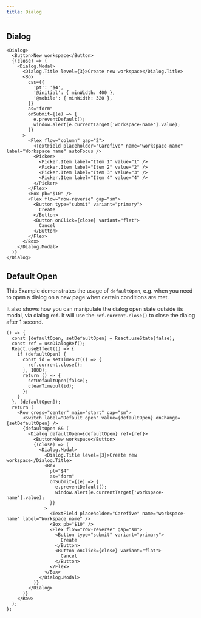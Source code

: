 ```yaml
---
title: Dialog
---
```


## Dialog

```tsx preview
<Dialog>
  <Button>New workspace</Button>
  {(close) => (
    <Dialog.Modal>
      <Dialog.Title level={3}>Create new workspace</Dialog.Title>
      <Box
        css={{
          'pt': '$4',
          '@initial': { minWidth: 400 },
          '@mobile': { minWidth: 320 },
        }}
        as="form"
        onSubmit={(e) => {
          e.preventDefault();
          window.alert(e.currentTarget['workspace-name'].value);
        }}
      >
        <Flex flow="column" gap="2">
          <TextField placeholder="Carefive" name="workspace-name" label="Workspace name" autoFocus />
          <Picker>
            <Picker.Item label="Item 1" value="1" />
            <Picker.Item label="Item 2" value="2" />
            <Picker.Item label="Item 3" value="3" />
            <Picker.Item label="Item 4" value="4" />
          </Picker>
        </Flex>
        <Box pb="$10" />
        <Flex flow="row-reverse" gap="sm">
          <Button type="submit" variant="primary">
            Create
          </Button>
          <Button onClick={close} variant="flat">
            Cancel
          </Button>
        </Flex>
      </Box>
    </Dialog.Modal>
  )}
</Dialog>
```

## Default Open

This Example demonstrates the usage of `defaultOpen`, e.g. when you need to open a dialog on a new page when certain conditions are met.

It also shows how you can manipulate the dialog open state outside its modal, via dialog `ref`. It will use the `ref.current.close()` to close the dialog after 1 second.

```tsx preview
() => {
  const [defaultOpen, setDefaultOpen] = React.useState(false);
  const ref = useDialogRef();
  React.useEffect(() => {
    if (defaultOpen) {
      const id = setTimeout(() => {
        ref.current.close();
      }, 1000);
      return () => {
        setDefaultOpen(false);
        clearTimeout(id);
      };
    }
  }, [defaultOpen]);
  return (
    <Row cross="center" main="start" gap="sm">
      <Switch label="Default open" value={defaultOpen} onChange={setDefaultOpen} />
      {defaultOpen && (
        <Dialog defaultOpen={defaultOpen} ref={ref}>
          <Button>New workspace</Button>
          {(close) => (
            <Dialog.Modal>
              <Dialog.Title level={3}>Create new workspace</Dialog.Title>
              <Box
                pt="$4"
                as="form"
                onSubmit={(e) => {
                  e.preventDefault();
                  window.alert(e.currentTarget['workspace-name'].value);
                }}
              >
                <TextField placeholder="Carefive" name="workspace-name" label="Workspace name" />
                <Box pb="$10" />
                <Flex flow="row-reverse" gap="sm">
                  <Button type="submit" variant="primary">
                    Create
                  </Button>
                  <Button onClick={close} variant="flat">
                    Cancel
                  </Button>
                </Flex>
              </Box>
            </Dialog.Modal>
          )}
        </Dialog>
      )}
    </Row>
  );
};
```
